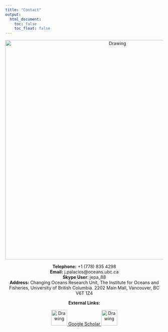 ```yaml
---
title: "Contact"
output:
  html_document:
    toc: false
    toc_float: false
---
```


<center>
<img src="Images/Contacto.jpg" alt="Drawing" style="width: 700px;"/>

<center> **Telephone:** +1 (778) 835 4298
<br>
**Email:** j.palacios@oceans.ubc.ca
<br>
**Skype User**: jepa_88
<br>
**Address:** Changing Oceans Research Unit, The Institute for Oceans and Fisheries, University of British Columbia. 2202 Main Mall, Vancouver, BC V6T 1Z4

<center>
**External Links:**

<a 
href="https://github.com/jepa">
<img src="Images/Contact/Github_Logo.png" alt="Drawing" style="width: 50px;"/>
</a> 
<a 
href="https://scholar.google.ca/citations?user=EZpBcjcAAAAJ&hl=en">Google Scholar
</a>
<a 
href="https://twitter.com/julianop_a">
<img src="Images/Contact/Twitter_Logo.png" alt="Drawing" style="width: 50px;"/>
</a> 
